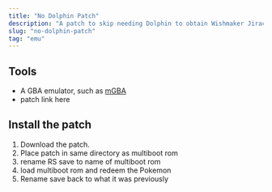 ```yaml
---
title: "No Dolphin Patch"
description: "A patch to skip needing Dolphin to obtain Wishmaker Jirachi"
slug: "no-dolphin-patch"
tag: "emu"
---
```


## Tools

- A GBA emulator, such as [mGBA](https://mgba.io/downloads.html#desktop-os-1)
- patch link here

## Install the patch

1. Download the patch.
2. Place patch in same directory as multiboot rom
3. rename RS save to name of multiboot rom
4. load multiboot rom and redeem the Pokemon
5. Rename save back to what it was previously
